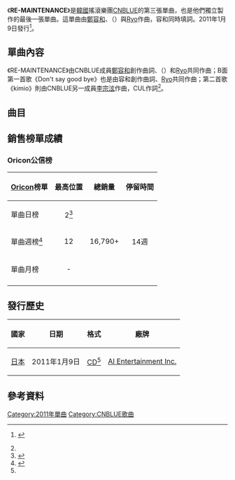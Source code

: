 {{Infobox single
|Name          = RE-MAINTENANCE
|Cover         = CNBLUE RE-MAINTENANCE.jpg
|Border        = 
|Artist        = [[CNBLUE|CNBLUE]]
|Album         = [[392_(專輯)|392]]
|Released      = 2011年1月9日<br><small>（見[[#發行歷史|發行歷史]]）</small>
|Format        = [[CD|CD]]
|A-side        = Try again, Smile again
|B-side        = Don't say good bye<br>kimio
|Recorded      = 2011年
|Genre         = [[日語流行音樂|日語流行音樂]]
|Length        = 3:56
|Writer        = [[鄭容和|鄭容和]]、{{link-ko|韓成浩|한성호}}（{{lang|ko|한성호}}）、[[Ryo|Ryo]]
|Producer      = 韓成浩、[[崔尹正|崔尹正]]（{{lang|ko|최윤정}}）
|Label         = [[AI_Entertainment|AI Entertainment]]
|Chronology    = [[CNBLUE|CNBLUE]]日語單曲
|Last single   = [[I_don't_know_why|I don't know why]]<br>（2010年）
|This single   = '''RE-MAINTENANCE'''<br>（2011年）
|Next single   = [[In_My_Head_(CNBLUE單曲)|In My Head]]<br>（2011年）
}}
《'''RE-MAINTENANCE'''》是[[韓國|韓國]]搖滾樂團[[CNBLUE|CNBLUE]]的第三張單曲，也是他們獨立製作的最後一張單曲。這單曲由[[鄭容和|鄭容和]]、{{link-ko|韓成浩|한성호}}（{{lang|ko|한성호}}）與[[Ryo|Ryo]]作曲，容和同時填詞。2011年1月9日發行<ref name=release>{{Ja icon}} {{cite web|url=http://www.oricon.co.jp/prof/artist/488826/products/music/901492/1/|title=ＣＮＢＬＵＥ,ＲＥ－ＭＡＩＮＴＥＮＡＮＣＥ,CD,リリース,シングル,アルバム,新曲,オリコン芸能人事典-ORICON STYLE|date=|work=|publisher=[[Oricon|Oricon]]|accessdate=2014-03-18|archive-date=2013-12-31|archive-url=https://web.archive.org/web/20131231060655/http://www.oricon.co.jp/prof/artist/488826/products/music/901492/1/|dead-url=no}}</ref>。

==單曲內容==
《RE-MAINTENANCE》由CNBLUE成員[[鄭容和|鄭容和]]創作曲詞、{{link-ko|韓成浩|한성호}}（{{lang|ko|한성호}}）和[[Ryo|Ryo]]共同作曲；B面第一首歌《Don't say good bye》也是由容和創作曲詞、[[Ryo|Ryo]]共同作曲；第二首歌《kimio》則由CNBLUE另一成員[[李宗泫|李宗泫]]作曲，CUL作詞<ref name=release />。

==曲目==
{{tracklist
| total_length    = 15:13

| all_producer = {{link-ko|韓成浩|한성호}}（{{lang|ko|한성호}}）、[[崔尹正|崔尹正]]（{{lang|ko|최윤정}}）

| title1          = Try again, Smile again
| music1          = [[鄭容和|鄭容和]]<br>韓成浩
| lyrics1         = 鄭容和
| arranger1       = [[Youwhich|Youwhich]]
| producer1       = 
| length1         = 3:56

| title2          = Don't say good bye
| music2          = 鄭容和<br>Ryo
| lyrics2         = [[鄭容和|鄭容和]]
| arranger2       = Youwhich
| producer2       =
| length2         = 4:26

| title3          = Rain of Blessing
| music3          = [[李宗泫|李宗泫]]
| lyrics3         = [[CUL|CUL]]
| arranger3       = Youwhich
| producer3       =
| length3         = 3:37

| title4          = RE-MAINTENANCE
| note4           = Instrumental
| music4          = 鄭容和
| lyrics4         = 
| arranger4       = Youwhich
| producer4       = 
| length4         = 3:54

}}

==銷售榜單成績==

===Oricon公信榜===
{| class="wikitable" style="width:630px;"
|-
! style="text-align:center;"|[[Oricon|Oricon]]榜單
! style="text-align:center;"|最高位置
! style="text-align:center;"|總銷量
! style="text-align:center;"|停留時間
|-
|align="left"|單曲日榜
| style="text-align:center;"|2<ref>{{cite web|url=http://music.ifensi.com/article-349539.html|title=CNBLUE新碟首发即获亚军 将签约日本大举进攻|date=2011-01-10|work=|publisher=ifensi.com|accessdate=2014-03-18|deadurl=yes|archiveurl=https://web.archive.org/web/20140318095047/http://music.ifensi.com/article-349539.html|archivedate=2014-03-18}}</ref>
| style="text-align:center;" rowspan="3"|16,790+
| style="text-align:center;" rowspan="3"|14週
|-
|align="left"|單曲週榜<ref name="oricon">{{cite web|url=http://www.oricon.co.jp/rank/js/w/2011-01-24/more/3/|title=2011年01月10日～2011年01月16日のCDシングル週間ランキング (Oricon Weekly chart for January 24th)|date=2011-01-24|work=|publisher=[[Oricon|Oricon]]|accessdate=2014-03-18|archive-date=2014-03-15|archive-url=https://web.archive.org/web/20140315232433/http://www.oricon.co.jp/rank/js/w/2011-01-24/more/3/|dead-url=no}}</ref>
| style="text-align:center;"|12
|-
|align="left"|單曲月榜
| style="text-align:center;"| -
|-
|}

==發行歷史==
{| class="wikitable plainrowheaders"
|-
! scope="col"| 國家 !! 日期 !! 格式 !! 廠牌
|-
! scope="row" rowspan="1"| [[日本|日本]]
| 2011年1月9日
| [[CD|CD]]<ref name=release />
| [[AI_Entertainment_Inc.|AI Entertainment Inc.]]
|}

==參考資料==
{{reflist}}

{{CNBLUE}}

[[Category:2011年單曲|Category:2011年單曲]]
[[Category:CNBLUE歌曲|Category:CNBLUE歌曲]]